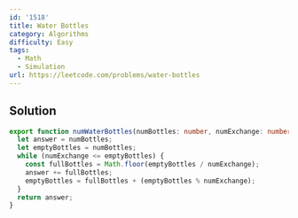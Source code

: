 ```yaml
---
id: '1518'
title: Water Bottles
category: Algorithms
difficulty: Easy
tags:
  - Math
  - Simulation
url: https://leetcode.com/problems/water-bottles
---
```


## Solution

```typescript showLineNumbers
export function numWaterBottles(numBottles: number, numExchange: number): number {
  let answer = numBottles;
  let emptyBottles = numBottles;
  while (numExchange <= emptyBottles) {
    const fullBottles = Math.floor(emptyBottles / numExchange);
    answer += fullBottles;
    emptyBottles = fullBottles + (emptyBottles % numExchange);
  }
  return answer;
}
```

